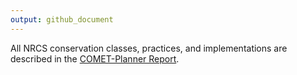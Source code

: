 ```yaml
---
output: github_document
---
```


All NRCS conservation classes, practices, and implementations are described in the <a href='https://storage.googleapis.com/comet-planner-public-assets/fiftyStates/pdfs/COMET-PlannerReport.pdf' target="_blank">COMET-Planner Report</a>. 
